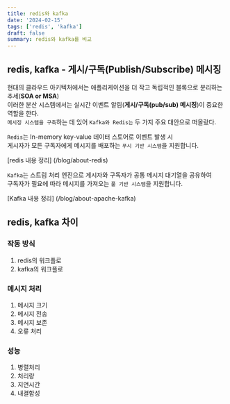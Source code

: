 ```yaml
---
title: redis와 kafka
date: '2024-02-15'
tags: ['redis', 'kafka']
draft: false
summary: redis와 kafka를 비교
---
```


<TOCInline toc={props.toc} toHeading={4} />

## redis, kafka - 게시/구독(Publish/Subscribe) 메시징

현대의 클라우드 아키텍처에서는 애플리케이션을 더 작고 독립적인 블록으로 분리하는 추세(**SOA or MSA**)  
이러한 분산 시스템에서는 실시간 이벤트 알림(**게시/구독(pub/sub) 메시징**)이 중요한 역할을 한다.  
`메시징 시스템을 구축`하는 데 있어 `Kafka와 Redis는` 두 가지 주요 대안으로 떠올랐다.


`Redis`는 In-memory key-value 데이터 스토어로 이벤트 발생 시  
게시자가 모든 구독자에게 메시지를 배포하는 `푸시 기반 시스템`을 지원합니다.

[redis 내용 정리] (/blog/about-redis)

`Kafka`는 스트림 처리 엔진으로 게시자와 구독자가 공통 메시지 대기열을 공유하여  
구독자가 필요에 따라 메시지를 가져오는 `풀 기반 시스템`을 지원합니다.

[Kafka 내용 정리] (/blog/about-apache-kafka)

## redis, kafka 차이

### 작동 방식

1. redis의 워크플로
2. kafka의 워크플로

### 메시지 처리

1. 메시지 크기
2. 메시지 전송
3. 메시지 보존
4. 오류 처리

### 성능

1. 병렬처리
2. 처리량
3. 지연시간
4. 내결함성




